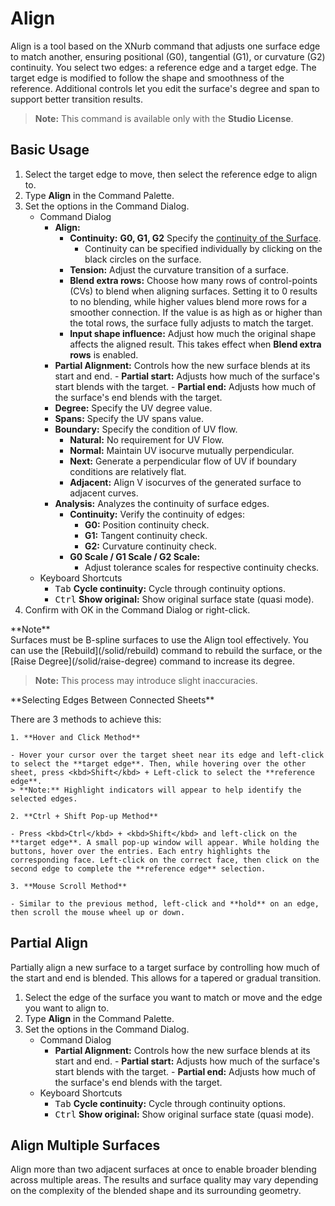 
# Align

<Reference shortcut="" command="Align" button="" />

Align is a tool based on the XNurb command that adjusts one surface edge to match another, ensuring positional (G0), tangential (G1), or curvature (G2) continuity. You select two edges: a reference edge and a target edge. The target edge is modified to follow the shape and smoothness of the reference. Additional controls let you edit the surface's degree and span to support better transition results.

> **Note:** This command is available only with the **Studio License**.

## Basic Usage

1. Select the target edge to move, then select the reference edge to align to.
2. Type **Align** in the Command Palette.
3. Set the options in the Command Dialog.
    - <Kst>Command Dialog</Kst>
        - **Align:**
            - **Continuity:** **G0, G1, G2** Specify the [continuity of the Surface](/cad-essentials/continuity-curve-and-surface).
                - Continuity can be specified individually by clicking on the black circles on the surface.
            - **Tension:** Adjust the curvature transition of a surface.
            - **Blend extra rows:** Choose how many rows of control-points (CVs) to blend when aligning surfaces. Setting it to 0 results to no blending, while higher values blend more rows for a smoother connection. If the value is as high as or higher than the total rows, the surface fully adjusts to match the target.
            - **Input shape influence:** Adjust how much the original shape affects the aligned result. This takes effect when **Blend extra rows** is enabled.
        - **Partial Alignment:** Controls how the new surface blends at its start and end. 
                - **Partial start:** Adjusts how much of the surface's start blends with the target.
                - **Partial end:** Adjusts how much of the surface's end blends with the target.
        - **Degree:** Specify the UV degree value.
        - **Spans:** Specify the UV spans value.
        - **Boundary:** Specify the condition of UV flow.
            - **Natural:** No requirement for UV Flow.
            - **Normal:** Maintain UV isocurve mutually perpendicular.
            - **Next:** Generate a perpendicular flow of UV if boundary conditions are relatively flat.
            - **Adjacent:** Align V isocurves of the generated surface to adjacent curves. 
        - **Analysis:** Analyzes the continuity of surface edges.
            - **Continuity:** Verify the continuity of edges:
                - **G0:** Position continuity check.
                - **G1:** Tangent continuity check.
                - **G2:** Curvature continuity check.
            - **G0 Scale / G1 Scale / G2 Scale:** 
                - Adjust tolerance scales for respective continuity checks.
    - <Kst>Keyboard Shortcuts</Kst>
        - <kbd>Tab</kbd> **Cycle continuity:** Cycle through continuity options.
        - <kbd>Ctrl</kbd> **Show original:** Show original surface state (quasi mode).
4. Confirm with OK in the Command Dialog or right-click.

<VideoPlayer fileName="align-1"/>

<Callout emoji="❗">
**Note**<br />   
Surfaces must be B-spline surfaces to use the Align tool effectively. You can use the [Rebuild](/solid/rebuild) command to rebuild the surface, or the [Raise Degree](/solid/raise-degree) command to increase its degree.

> **Note:** This process may introduce slight inaccuracies. 

</Callout>

<Callout type="info" emoji="ℹ️">
**Selecting Edges Between Connected Sheets**

There are 3 methods to achieve this:

    1. **Hover and Click Method** 
    
    - Hover your cursor over the target sheet near its edge and left-click to select the **target edge**. Then, while hovering over the other sheet, press <kbd>Shift</kbd> + Left-click to select the **reference edge**.
    > **Note:** Highlight indicators will appear to help identify the selected edges.

    2. **Ctrl + Shift Pop-up Method** 

    - Press <kbd>Ctrl</kbd> + <kbd>Shift</kbd> and left-click on the **target edge**. A small pop-up window will appear. While holding the buttons, hover over the entries. Each entry highlights the corresponding face. Left-click on the correct face, then click on the second edge to complete the **reference edge** selection.

    3. **Mouse Scroll Method**

    - Similar to the previous method, left-click and **hold** on an edge, then scroll the mouse wheel up or down.

</Callout>

<VideoPlayer fileName="align-0"/>

## Partial Align

Partially align a new surface to a target surface by controlling how much of the start and end is blended. This allows for a tapered or gradual transition.

1. Select the edge of the surface you want to match or move and the edge you want to align to.
2. Type **Align** in the Command Palette.
3. Set the options in the Command Dialog.
    - <Kst>Command Dialog</Kst>
        - **Partial Alignment:** Controls how the new surface blends at its start and end.
                - **Partial start:** Adjusts how much of the surface's start blends with the target.
                - **Partial end:** Adjusts how much of the surface's end blends with the target.
    - <Kst>Keyboard Shortcuts</Kst>
        - <kbd>Tab</kbd> **Cycle continuity:** Cycle through continuity options.
        - <kbd>Ctrl</kbd> **Show original:** Show original surface state (quasi mode).

<VideoPlayer fileName="align-2"/>

## Align Multiple Surfaces

Align more than two adjacent surfaces at once to enable broader blending across multiple areas. The results and surface quality may vary depending on the complexity of the blended shape and its surrounding geometry.

<VideoPlayer fileName="align-3"/>